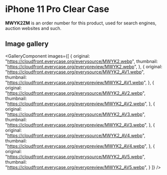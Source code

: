
# iPhone 11 Pro Clear Case

<Callout type='info' emoji='👉🏻'>**MWYK2ZM** is an order number for this product, used for search engines, auction websites and such.</Callout>

## Image gallery

<GalleryComponent
    images={[
      {
        original: "https://cloudfront.everycase.org/everysource/MWYK2.webp",
        thumbnail: "https://cloudfront.everycase.org/everypreview/MWYK2.webp",
      },
      {
        original: "https://cloudfront.everycase.org/everysource/MWYK2_AV1.webp",
        thumbnail: "https://cloudfront.everycase.org/everypreview/MWYK2_AV1.webp",
      },
      {
        original: "https://cloudfront.everycase.org/everysource/MWYK2_AV2.webp",
        thumbnail: "https://cloudfront.everycase.org/everypreview/MWYK2_AV2.webp",
      },
      {
        original: "https://cloudfront.everycase.org/everysource/MWYK2_AV3.webp",
        thumbnail: "https://cloudfront.everycase.org/everypreview/MWYK2_AV3.webp",
      },
      {
        original: "https://cloudfront.everycase.org/everysource/MWYK2_AV4.webp",
        thumbnail: "https://cloudfront.everycase.org/everypreview/MWYK2_AV4.webp",
      },
      {
        original: "https://cloudfront.everycase.org/everysource/MWYK2_AV5.webp",
        thumbnail: "https://cloudfront.everycase.org/everypreview/MWYK2_AV5.webp",
      }
    ]}
  />
